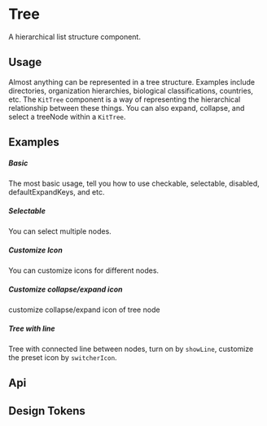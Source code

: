 
<Meta of={KitTreeStories} />

# Tree

A hierarchical list structure component.

## Usage

Almost anything can be represented in a tree structure. Examples include directories, organization hierarchies, biological classifications, countries, etc. The `KitTree` component is a way of representing the hierarchical relationship between these things. You can also expand, collapse, and select a treeNode within a `KitTree`.

## Examples

##### Basic

The most basic usage, tell you how to use checkable, selectable, disabled, defaultExpandKeys, and etc.

<CustomCanvas content={Exemples.Basic} source={Sources.Basic} id="tree-basic" />

##### Selectable

You can select multiple nodes.

<CustomCanvas content={Exemples.Selectable} source={Sources.Selectable} id="tree-selectable" />

##### Customize Icon

You can customize icons for different nodes.

<CustomCanvas content={Exemples.CustomIcon} source={Sources.CustomIcon} id="tree-custom-icon" />

##### Customize collapse/expand icon

customize collapse/expand icon of tree node

<CustomCanvas content={Exemples.CustomCollapseIcon} source={Sources.CustomCollapseIcon} id="tree-custom-collapse-icon" />

##### Tree with line

Tree with connected line between nodes, turn on by `showLine`, customize the preset icon by `switcherIcon`.

<CustomCanvas content={Exemples.Line} source={Sources.Line} id="tree-line" />

## Api

<Canvas of={KitTreeStories.Api} />

<Controls of={KitTreeStories.Api} />


## Design Tokens

<DesignTokens path="components.Tree" tokens={fields?.components?.Tree} />